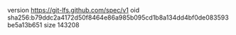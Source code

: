 version https://git-lfs.github.com/spec/v1
oid sha256:b79ddc2a4172d50f8464e86a985b095cd1b8a134dd4bf0de083593be5a13b651
size 143208
